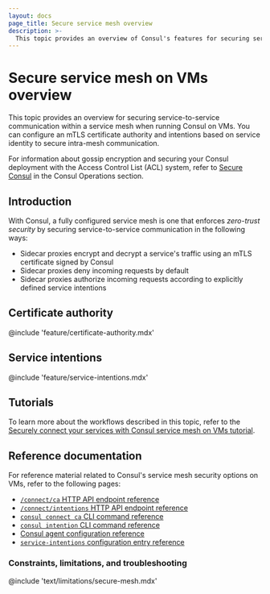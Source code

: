 ```yaml
---
layout: docs
page_title: Secure service mesh overview
description: >-
  This topic provides an overview of Consul's features for securing service mesh communication when running Consul on virtual machines (VMs). Consul enforces zero-trust security using a built-in mTLS certificate authority (CA) and service intentions.
---
```


# Secure service mesh on VMs overview

This topic provides an overview for securing service-to-service communication within a service mesh when running Consul on VMs. You can configure an mTLS certificate authority and intentions based on service identity to secure intra-mesh communication.

For information about gossip encryption and securing your Consul deployment with the Access Control List (ACL) system, refer to [Secure Consul](/consul/secure) in the Consul Operations section.

## Introduction

With Consul, a fully configured service mesh is one that enforces _zero-trust security_ by securing service-to-service communication in the following ways:

- Sidecar proxies encrypt and decrypt a service's traffic using an mTLS certificate signed by Consul
- Sidecar proxies deny incoming requests by default
- Sidecar proxies authorize incoming requests according to explicitly defined service intentions

## Certificate authority

@include 'feature/certificate-authority.mdx'

## Service intentions

@include 'feature/service-intentions.mdx'

## Tutorials

To learn more about the workflows described in this topic, refer to the [Securely connect your services with Consul service mesh on VMs tutorial](/consul/tutorials/get-started-vms/virtual-machine-gs-service-mesh).

## Reference documentation

For reference material related to Consul's service mesh security options on VMs, refer to the following pages:

- [`/connect/ca` HTTP API endpoint reference](/consul/api-docs/connect/ca)
- [`/connect/intentions` HTTP API endpoint reference](/consul/api-docs/connect/intentions)
- [`consul connect ca` CLI command reference](/consul/commands/connect/ca)
- [`consul intention` CLI command reference](/consul/commands/intention)
- [Consul agent configuration reference](/consul/docs/reference/agent)
- [`service-intentions` configuration entry reference](/consul/docs/reference/config-entry/service-intentions)

### Constraints, limitations, and troubleshooting

@include 'text/limitations/secure-mesh.mdx'